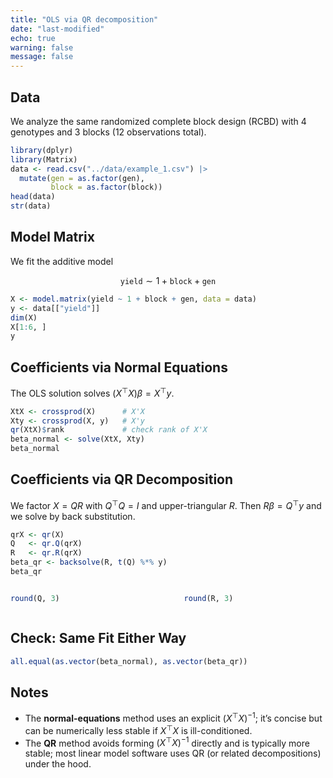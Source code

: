 ```yaml
---
title: "OLS via QR decomposition"
date: "last-modified"
echo: true 
warning: false 
message: false
---
```


## Data

We analyze the same randomized complete block design (RCBD) with 4 genotypes and 3 blocks (12 observations total).

```r
library(dplyr)
library(Matrix)
data <- read.csv("../data/example_1.csv") |>
  mutate(gen = as.factor(gen),
         block = as.factor(block))
head(data)
str(data)
```

## Model Matrix

We fit the additive model

$$\texttt{yield} \sim 1 + \texttt{block} + \texttt{gen}$$

```r
X <- model.matrix(yield ~ 1 + block + gen, data = data)
y <- data[["yield"]]
dim(X)
X[1:6, ]
y
```
## Coefficients via Normal Equations

The OLS solution solves $(X^\top X)\beta = X^\top y$.

```r
XtX <- crossprod(X)      # X'X
Xty <- crossprod(X, y)   # X'y
qr(XtX)$rank             # check rank of X'X
beta_normal <- solve(XtX, Xty)
beta_normal
```

## Coefficients via QR Decomposition

We factor $X = QR$ with $Q^\top Q = I$ and upper-triangular $R$.
Then $R \beta = Q^\top y$ and we solve by back substitution.

```r
qrX <- qr(X)
Q   <- qr.Q(qrX)
R   <- qr.R(qrX)
beta_qr <- backsolve(R, t(Q) %*% y)
beta_qr
```

::: columns
::: {.column width="49%"}
```r
round(Q, 3)
```
:::

::: {.column width="2%"}
:::

::: {.column width="49%"}
```r
round(R, 3)
```
:::
:::


## Check: Same Fit Either Way

```r
all.equal(as.vector(beta_normal), as.vector(beta_qr))
```

## Notes

* The **normal-equations** method uses an explicit $(X^\top X)^{-1}$; it’s concise but can be numerically less stable if $X^\top X$ is ill-conditioned.
* The **QR** method avoids forming $(X^\top X)^{-1}$ directly and is typically more stable; most linear model software uses QR (or related decompositions) under the hood.

